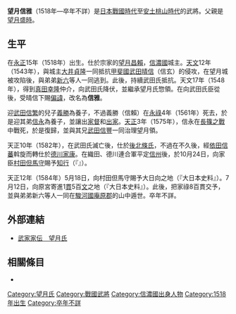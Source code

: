 {{unreferenced|time=2016-11-06T12:08:15+00:00}}
{{日本武士
|名稱= 望月 信雅
|圖片名稱= 
|圖片大小= 
|圖片說明= 
|時代= [[日本戰國時代|日本戰國時代]]—[[安土桃山時代|安土桃山時代]]
|出生日期= [[永正|永正]]15年（1518年）
|出生地點= 
|逝世日期= 不詳
|逝世地點= 
|假名= 
|羅馬字= 
|幼名= 
|改名= 
|别名= 信昌<BR>源三郎（通稱）
|諡号= 
|神号= 
|戒名= 印月齋一峯
|洗禮名= 
|墓所= 
|朝廷官位= {{tsl|ja|左衛門佐}}、[[遠江守|遠江守]]
|幕府職位= 
|主君= [[望月昌賴|望月昌賴]]→[[武田晴信|武田晴信]]（信玄）→[[武田勝賴|勝賴]]→[[北條氏政|北條氏政]]→[[北條氏直|氏直]]→[[德川家康|德川家康]]
|藩= 
|氏族= {{tsl|ja|滋野氏}}流{{tsl|ja|望月氏}}庶流
|父母= 父：[[望月盛時|望月盛時]]
|養父= 
|養母= 
|兄弟= 弟：[[望月新六|新六]]
|姐妹= 
|正室= 
|側室= 
|嗣子= 
|嗣女= 
|養子= [[望月信賴|信賴]]（[[武田信繁|武田信繁]]長男）、[[望月信永|信永]]（武田信繁三男）
|養女= 
}}
{{japanese|japanese=望月 信雅|kana=もちづき のぶまさ|romaji=Mochiduki Nobumasa}}
'''望月信雅'''（1518年—卒年不詳）是[[日本戰國時代|日本戰國時代]]至[[安土桃山時代|安土桃山時代]]的武將。父親是[[望月盛時|望月盛時]]。

== 生平 ==
在[[永正|永正]]15年（1518年）出生。仕於{{tsl|ja|望月氏}}宗家的[[望月昌賴|望月昌賴]]，[[信濃國|信濃國]]{{tsl|ja|望月城}}城主。[[天文_(後奈良天皇)|天文]]12年（1543年），與{{tsl|ja|長窪城}}城主[[大井貞隆|大井貞隆]]一同抵抗[[甲斐國|甲斐國]][[武田晴信|武田晴信]]（信玄）的侵攻，在望月城被攻陷後，與弟弟[[望月新六|新六]]等人一同逃到{{tsl|ja|布引城}}。此後，持續武田氏抵抗。天文17年（1548年），得到[[真田幸隆|真田幸隆]]仲介，向武田氏降伏，並繼承望月氏惣領。在向武田氏臣從後，受晴信下賜[[偏諱|偏諱]]，改名為'''信雅'''。

迎[[武田信繁|武田信繁]]的兒子[[望月信賴|義勝]]為養子，不過義勝（信賴）在[[永祿|永祿]]4年（1561年）死去，於是迎其弟[[望月信永|信永]]為養子，並讓出[[家督|家督]]和[[出家|出家]]。[[天正_(日本)|天正]]3年（1575年），信永在[[長篠之戰|長篠之戰]]中戰死，於是復歸，並與其兄[[武田信豐|武田信豐]]一同治理望月領。

天正10年（1582年），在武田氏滅亡後，仕於[[後北條氏|後北條氏]]，不過在不久後，經[[依田信蕃|依田信蕃]]斡旋而轉仕於[[德川家康|德川家康]]。在織田、德川連合軍平定[[信濃國|信州]]後，於10月24日，向家臣[[村田但馬守|村田但馬守]]賜予[[知行|知行]]（『{{tsl|ja|大日本史料}}』）。

天正12年（1584年）5月18日，向村田但馬守賜予大日向之地（『大日本史料』）。7月12日，向原宮寄進1[[貫|貫]]5百[[文_(貨幣)|文]]之地（『大日本史料』）。此後，把家祿8百貫交予{{tsl|ja|依田氏}}，並與弟弟新六等人一同在[[駿河國|駿河國]][[庵原郡|庵原郡]]的山中遁世。卒年不詳。

== 外部連結 ==
*[http://www2.harimaya.com/sengoku/html/motizuki.html 武家家伝＿望月氏] {{Wayback|url=http://www2.harimaya.com/sengoku/html/motizuki.html |date=20201121020120 }}

== 相關條目 ==
*{{tsl|ja|望月氏}}

[[Category:望月氏|Category:望月氏]]
[[Category:戰國武將|Category:戰國武將]]
[[Category:信濃國出身人物|Category:信濃國出身人物]]
[[Category:1518年出生|Category:1518年出生]]
[[Category:卒年不詳|Category:卒年不詳]]